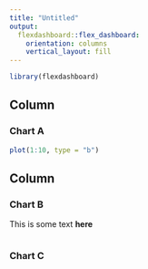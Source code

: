 ```yaml
---
title: "Untitled"
output: 
  flexdashboard::flex_dashboard:
    orientation: columns
    vertical_layout: fill
---
```


```r
library(flexdashboard)
```

Column {data-width=650}
-----------------------------------------------------------------------

### Chart A

```r
plot(1:10, type = "b")
```

Column {data-width=350}
-----------------------------------------------------------------------

### Chart B
This is some text **here**
```r

```

### Chart C

```r

```

